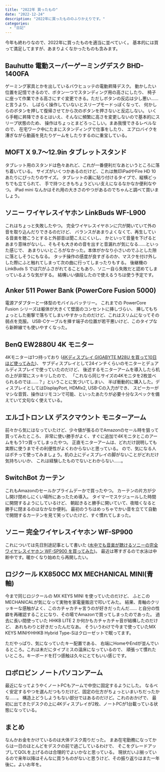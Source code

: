 ```yaml
---
title: "2022年 買ったもの"
date: "2022-12-24"
description: "2022年に買ったもののふりかえりです。"
categories:
  - "日記"
---
```


今年も終わりなので、2022年に買ったものを適当に並べていく。
基本的には買って満足してますが、あまりよくなかったものも含みます。

## Bauhutte 電動スーパーゲーミングデスク BHD-1400FA

ゲーミング家具とかを出しているバウヒュッテの電動昇降デスク。
動かしたい位置を記憶できるので、ボタン一つでスタンディング用の高さにしたり、
椅子に座って作業できる高さにすぐ変更できる。ただしボタンの反応は少し悪い……と言うより、
しばらく操作していないとスリープモードっぽくなって、
何かしらのボタンを押して復帰させてから次のボタンを押さないと反応しない。
いくら手軽に昇降できるとはいえ、そんなに頻繁に高さを変更しないので基本的にスリープ状態のため、
操作はちょっとまどろっこしい。まあ我慢できるレベルなので、
在宅ワーク中にたまにスタンディングで仕事をしたり、
エアロバイクを漕ぎながら動画を見たりゲームをしたりするのに重宝している。

## MOFT X 9.7～12.9in タブレットスタンド

タブレット用のスタンドは色々あれど、これが一番便利だなあというところに落ち着いている。
サイズがいくつかあるのだけど、これは無印iPadやFire HD 10あたりにぴったりのサイズ。
タブレットの裏に貼り付けるタイプで、縦横どっちでも立てられて、
手で持つときもちょうどいい支えになるなかなか便利なやつ。
iPad mini なんかはそれ用の大きさのやつがあるのでちゃんと調べて買いましょう。

## ソニー ワイヤレスイヤホン LinkBuds WF-L900

これはちょっと失敗したやつ。
完全ワイヤレスイヤホンに穴が開いていて外の音を取り込んだりできるのだけど、
バランスがあまりよくなくて、再生している音楽を聴こうとすると外部音は聞こえにくいし、
かといって音量を下げるとあまり意味がないし、そもそも大きめの音を出すと音漏れが気になる……といった感じで、
あまりいいところがなかった。本体がかなり小さいのでふとした隙に落としそうにもなる。
タッチ操作の感度が良すぎるのか、マスクを付け外しした際にふと触れてしまって次の曲に行ってしまったりもする。
後継機の LinkBuds S では穴がふさがれてることもあり、ソニー自ら失敗だと認めてしまっているような気がする。
結構いい値段したので使えるうちは使う予定です。

## Anker 511 Power Bank (PowerCore Fusion 5000)

電源アダプターと一体型のモバイルバッテリー。
これまでの PowerCore Fusion シリーズは躯体が大きくて壁面のコンセントに挿しづらい、
挿してもちょっとした衝撃で落ちてしまいやすかったのだけど、これはスリムになってその弱点を克服。
USB-Cケーブルを挿す端子の位置が若干悪いけど、このタイプなら新幹線でも使いやすくなった。

## BenQ EW2880U 4K モニター

4Kモニターは1つ持っており
([4Kディスプレイ GIGABYTE M28U を買って10日ほど使ってみた](./20210706-gigabyte-m28u))、
サブディスプレイとして24インチくらいのモニターとデュアルディスプレイで使っていたのだけど、
後述するモニターアームを導入したら机の上が非常にスッキリしたので、
「これなら同じサイズの4Kモニタを2枚並べられるのでは……？」ということに気づいてしまい、
半ば衝動的に購入した。ディスプレイとしてはDisplayPort, HDMIx2, USB-Cの入力ができ、
スピーカーがマシな音質、操作はリモコンで可能、といったあたりが必要十分なスペックを備えていて文句なく使えている。

## エルゴトロン LX デスクマウント モニターアーム

前々から気にはなっていたけど、少々値が張るのでAmazonのセール時を狙って買ってみたところ、
非常に使い勝手がよく、すぐに追加で4Kモニタとこのアームをもう1つ買ってしまったやつ。
正直モニターアームは、どれだけ説明しても実際に使うまでその利便性がよくわからないと思っている。
ので、気になる人はポチって使ってみましょう。机の上にディスプレイの脚がないことがどれだけ気持ちいいか、
これは経験したものでないとわからない……。

## SwitchBot カーテン

これもAmazonのセールかプライムデーかで買ったやつ。
カーテンの片方が少し開け閉めしにくい場所にあったため導入。
タイマーでスケジュールした時間に開閉するようにしているけど、
朝起きると勝手に開いていて、夜暗くなると勝手に閉まるのはなかなか便利。
最初のうちはめっちゃでかい音を立てて自動で開閉するカーテンを見て笑っていたけど、すぐ慣れてしまった。

## ソニー 完全ワイヤレスイヤホン WF-SP900

これについては先日別途記事として書いた
([水中でも音楽が聴けるソニーの完全ワイヤレスイヤホン WF-SP900 を買ってみた](./20221208-sony-wf-sp900))。
最近は寒すぎるので水泳は中断中です。暖かくなり始めたら再開したい。

## ロジクール KX850CC MX MECHANICAL MINI(青軸)

今まで同じロジクールの MX KEYS MINI を使っていたのだけど、
ふとこのMECHANICALが気になって実物を家電量販店で叩いてみた。
結果、青軸のクリッキーな感触がよく、このカチャカチャ言うのが好きだったんだ……
と自分の性癖を再確認することになり、その場でAmazonで買ってしまったのであった。
過去に長い間使っていた HHKB LITE 2 か何かもカチャカチャ音が結構したのだけど、
あれもわりと好きだったんだなあ。
そういうわけで今まで使っていたMX KEYS MINIやHHKB Hybrid Type-Sはクローゼットで眠ってます。

ただやっぱり、気になっていたキー配置である、
右端にHomeやEndが並んでいるところ。これは未だにタイプミスの温床になっているので、
頑張って慣れたいところ。キーボードを打つ感触は久々にとてもいい感じです。

## ロボロビン ノートパソコンアーム

最近になってようやくノートPCもアームで中空に固定するようにした。
なるべく安定するやつを選んだつもりだけど、固定の仕方がちょっといまいちだったかな……。
構造上どうしようもない部分ではあるのだけど。これのおかげで、
最初に出てきたデスクの上に4Kディスプレイが2枚、ノートPCが1台載っている状態になっている。

## まとめ

なんかお金をかけているのは大体デスク周りだった。
まあ在宅勤務になってからは一日のほとんどをデスクの前で過ごしているわけで、
そこをグレードアップしてQOLを上げるのは合理的でよいかなと思っている。
現状だいぶ揃っているので来年以降はそんなに買うものがないと思うけど、その振り返りはまた一年後に。よいお年を。
